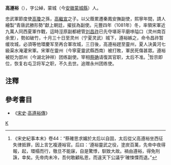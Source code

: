 '''高遵裕'''（{{bd|?||?||}}），字公綽，蒙城（今[[安徽|安徽]][[蒙城縣|蒙城縣]]）人。

忠武軍節度使[[高瓊_(宋朝)|高瓊]]之孫，[[高繼宣|高繼宣]]之子。以父蔭累遷秦鳳安撫副使，熙寧年間，請人繪製“青唐武勝形勢”獻上朝廷，擢拔為副使。元豐四年（1081年）冬，率領宋軍近九萬人同西夏軍作戰，這時涇原副都總管[[刘昌祚|刘昌祚]]已先夺堪哥平磨哆隘口（灵州南百余里），勢如破竹，十月三十日至灵州（宁夏灵武）城下，遵裕嫉之，命令昌祚暂缓攻城，必須等他環慶军至再合軍攻城，三日後，高遵裕趕至靈州，夏人決黃河七級渠水淹灌宋軍。宋軍在靈州（今寧夏靈武縣西南）被打敗，軍民死傷甚眾。遵裕被贬为郢州（今湖北钟祥）团练副使。宰相[[蔡确|蔡确]]请復其官职，太后不准。<ref>《宋史紀事本末》卷44：“蔡確思求媚於太后以自固，太后從父高遵裕坐西征失律抵罪，因上言乞複遵裕官。后曰：‘遵裕靈武之役，塗炭百萬，先帝中夜得報，起，環榻而行，徹旦不能寐，自是驚悸，馴致大故。禍由遵裕，得免刑誅，幸矣。先帝肉未冷，吾何敢顧私恩，而違天下公議乎’確悚慄而退。”</ref>哲宗即位，恢复右屯卫将军之职，不久去世。追赠永州团练使。

==注釋==
{{reflist}}

==參考書目==
* 《[[宋史|宋史]]·[[:s:宋史/卷464|高遵裕傳]]》
[[Category:宋朝政治人物|K]]